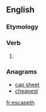 ==English==

===Etymology===
{{suffix|escape|eth|lang=en}}

===Verb===
{{en-verb form}}

# {{en-archaic third-person singular of|escape}}

===Anagrams===
* [[cap sheet#English|cap sheet]]
* [[cheapest#English|cheapest]]

[[fr:escapeth]]
